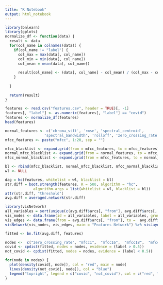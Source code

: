 ---
title: "R Notebook"
output: html_notebook
---

```{r include=FALSE}
library(bnlearn)
library(gplots)
normalize_df <- function(data) {
  result <- data
  for(col_name in colnames(data)) {
    if(col_name != "label") {
      col_max = max(data[, col_name])
      col_min = min(data[, col_name])
      col_mean = mean(data[, col_name])
      
      result[col_name] <- (data[, col_name] - col_mean) / (col_max - col_min)
    }
    
  }
  
  return(result)
}
```

```{r}
features <- read.csv("features.csv", header = TRUE)[, -1]
features[, "label"] <- as.numeric(features[, "label"] == "covid")
features <- normalize_df(features)
head(features)
```

```{r}
normal_features <- c('chroma_stft', 'rmse', 'spectral_centroid', 
                  'spectral_bandwidth', 'rolloff', 'zero_crossing_rate')
mfcc_features <- paste("mfcc", 1:20, sep = "")

mfcc_blacklist <- expand.grid(from = mfcc_features, to = mfcc_features)
normal_mfcc_blacklist <- expand.grid(from = normal_features, to = mfcc_features)
mfcc_normal_blacklist <- expand.grid(from = mfcc_features, to = normal_features)

bl <- rbind(mfcc_blacklist, normal_mfcc_blacklist, mfcc_normal_blacklist)
wl <- NULL
```

```{r}
dag = hc(features, whitelist = wl, blacklist = bl)
str.diff = boot.strength(features, R = 500, algorithm = "hc",
             algorithm.args = list(whitelist = wl, blacklist = bl))
attr(str.diff, "threshold")
avg.diff = averaged.network(str.diff)
```

```{r}
library(visNetwork)
all_variables = sort(unique(c(avg.diff$arcs[, "from"], avg.diff$arcs[, "to"])))
vis_nodes <- data.frame(id = all_variables, label = all_variables, group = c(1, 3, rep(2, 11), 1, 1, 1, 1, 1))
vis_edges <- data.frame(from = avg.diff$arcs[, "from"], to =  avg.diff$arcs[, "to"], arrows.to.type = "arrow")
visNetwork(vis_nodes, vis_edges, main = "Features Network") %>% visLayout(improvedLayout = TRUE)
```
```{r}
fitted <- bn.fit(avg.diff, features)
```

```{r}
nodes <-  c("zero_crossing_rate", "mfcc1",  "mfcc16",  "mfcc18",  "mfcc10","mfcc14", "mfcc12", "mfcc20", "mfcc17")
covid <- cpdist(fitted, nodes = nodes, evidence = (label > 0.5))
not_covid <- cpdist(fitted, nodes = nodes, evidence = (label < 0.5))

for(node in nodes) {
  plot(density(covid[, node]), col = "red", main = node)
  lines(density(not_covid[, node]), col = "blue")
  legend("topright", legend = c("covid", "not_covid"), col = c("red", "blue"), lty = 1:1)
}
```





```{r}

```



